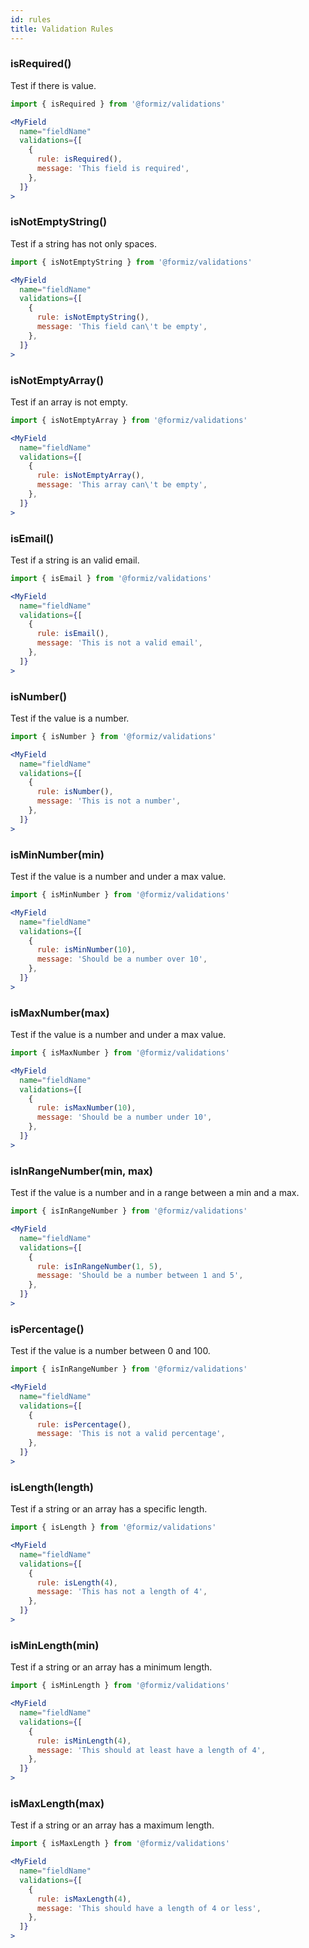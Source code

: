 ```yaml
---
id: rules
title: Validation Rules
---
```


### isRequired()

Test if there is value.

```jsx
import { isRequired } from '@formiz/validations'

<MyField
  name="fieldName"
  validations={[
    {
      rule: isRequired(),
      message: 'This field is required',
    },
  ]}
>
```

### isNotEmptyString()

Test if a string has not only spaces.

```jsx
import { isNotEmptyString } from '@formiz/validations'

<MyField
  name="fieldName"
  validations={[
    {
      rule: isNotEmptyString(),
      message: 'This field can\'t be empty',
    },
  ]}
>
```

### isNotEmptyArray()

Test if an array is not empty.

```jsx
import { isNotEmptyArray } from '@formiz/validations'

<MyField
  name="fieldName"
  validations={[
    {
      rule: isNotEmptyArray(),
      message: 'This array can\'t be empty',
    },
  ]}
>
```

### isEmail()

Test if a string is an valid email.

```jsx
import { isEmail } from '@formiz/validations'

<MyField
  name="fieldName"
  validations={[
    {
      rule: isEmail(),
      message: 'This is not a valid email',
    },
  ]}
>
```

### isNumber()

Test if the value is a number.

```jsx
import { isNumber } from '@formiz/validations'

<MyField
  name="fieldName"
  validations={[
    {
      rule: isNumber(),
      message: 'This is not a number',
    },
  ]}
>
```

### isMinNumber(min)

Test if the value is a number and under a max value.

```jsx
import { isMinNumber } from '@formiz/validations'

<MyField
  name="fieldName"
  validations={[
    {
      rule: isMinNumber(10),
      message: 'Should be a number over 10',
    },
  ]}
>
```

### isMaxNumber(max)

Test if the value is a number and under a max value.

```jsx
import { isMaxNumber } from '@formiz/validations'

<MyField
  name="fieldName"
  validations={[
    {
      rule: isMaxNumber(10),
      message: 'Should be a number under 10',
    },
  ]}
>
```

### isInRangeNumber(min, max)

Test if the value is a number and in a range between a min and a max.

```jsx
import { isInRangeNumber } from '@formiz/validations'

<MyField
  name="fieldName"
  validations={[
    {
      rule: isInRangeNumber(1, 5),
      message: 'Should be a number between 1 and 5',
    },
  ]}
>
```

### isPercentage()

Test if the value is a number between 0 and 100.

```jsx
import { isInRangeNumber } from '@formiz/validations'

<MyField
  name="fieldName"
  validations={[
    {
      rule: isPercentage(),
      message: 'This is not a valid percentage',
    },
  ]}
>
```

### isLength(length)

Test if a string or an array has a specific length.

```jsx
import { isLength } from '@formiz/validations'

<MyField
  name="fieldName"
  validations={[
    {
      rule: isLength(4),
      message: 'This has not a length of 4',
    },
  ]}
>
```

### isMinLength(min)

Test if a string or an array has a minimum length.

```jsx
import { isMinLength } from '@formiz/validations'

<MyField
  name="fieldName"
  validations={[
    {
      rule: isMinLength(4),
      message: 'This should at least have a length of 4',
    },
  ]}
>
```


### isMaxLength(max)

Test if a string or an array has a maximum length.

```jsx
import { isMaxLength } from '@formiz/validations'

<MyField
  name="fieldName"
  validations={[
    {
      rule: isMaxLength(4),
      message: 'This should have a length of 4 or less',
    },
  ]}
>
```